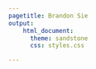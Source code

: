```yaml
---
pagetitle: Brandon Sie
output:
    html_document:
      theme: sandstone
      css: styles.css

---
```


<script src="includeHTML.js"></script>
<script src="unloadscroll.js"></script>
<link href="styles.css" rel="stylesheet">


<div class = "row" w3-include-html="bio.html"></div>
<div class = "row" w3-include-html="projects.html"></div>  
<div class = "row" id = "siteinfo" w3-include-html="siteinfo.html"></div>  


<script>includeHTML();</script>


